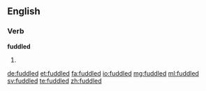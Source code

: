 ==English==

===Verb===
'''fuddled'''

# {{past of|fuddle}}

[[de:fuddled]]
[[et:fuddled]]
[[fa:fuddled]]
[[io:fuddled]]
[[mg:fuddled]]
[[ml:fuddled]]
[[sv:fuddled]]
[[te:fuddled]]
[[zh:fuddled]]